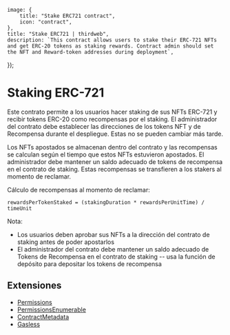 
	image: {
		title: "Stake ERC721 contract",
		icon: "contract",
	},
	title: "Stake ERC721 | thirdweb",
	description: `This contract allows users to stake their ERC-721 NFTs and get ERC-20 tokens as staking rewards. Contract admin should set the NFT and Reward-token addresses during deployment`,
});

# Staking ERC-721

Este contrato permite a los usuarios hacer staking de sus NFTs ERC-721 y recibir tokens ERC-20 como recompensas por el staking. El administrador del contrato debe establecer las direcciones de los tokens NFT y de Recompensa durante el despliegue. Estas no se pueden cambiar más tarde.

Los NFTs apostados se almacenan dentro del contrato y las recompensas se calculan según el tiempo que estos NFTs estuvieron apostados. El administrador debe mantener un saldo adecuado de tokens de recompensa en el contrato de staking. Estas recompensas se transfieren a los stakers al momento de reclamar.

Cálculo de recompensas al momento de reclamar:

`rewardsPerTokenStaked = (stakingDuration * rewardsPerUnitTime) / timeUnit`

Nota:

- Los usuarios deben aprobar sus NFTs a la dirección del contrato de staking antes de poder apostarlos
- El administrador del contrato debe mantener un saldo adecuado de Tokens de Recompensa en el contrato de staking -- usa la función de depósito para depositar los tokens de recompensa

## Extensiones

- [Permissions](/contracts/build/extensions/general/Permissions)
- [PermissionsEnumerable](/contracts/build/extensions/general/PermissionsEnumerable)
- [ContractMetadata](/contracts/build/extensions/general/ContractMetadata)
- [Gasless](/contracts/build/extensions)
